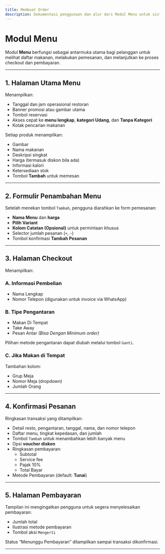 ```yaml
---
title: Membuat Order
description: Dokumentasi penggunaan dan alur dari Modul Menu untuk sistem pemesanan restoran .
---
```


# Modul Menu

Modul **Menu** berfungsi sebagai antarmuka utama bagi pelanggan untuk melihat daftar makanan, melakukan pemesanan, dan melanjutkan ke proses checkout dan pembayaran.

---

## 1. Halaman Utama Menu

Menampilkan:

- Tanggal dan jam operasional restoran
- Banner promosi atau gambar utama
- Tombol reservasi
- Akses cepat ke **menu lengkap**, **kategori Udang**, dan **Tanpa Kategori**
- Kotak pencarian makanan

Setiap produk menampilkan:

- Gambar
- Nama makanan
- Deskripsi singkat
- Harga (termasuk diskon bila ada)
- Informasi kalori
- Ketersediaan stok
- Tombol **Tambah** untuk memesan

---

## 2. Formulir Penambahan Menu

Setelah menekan tombol `Tambah`, pengguna diarahkan ke form pemesanan:

- **Nama Menu** dan **harga**
- **Pilih Variant**
- **Kolom Catatan (Opsional)** untuk permintaan khusus
- Selector jumlah pesanan (`+`, `–`)
- Tombol konfirmasi **Tambah Pesanan**

---

## 3. Halaman Checkout

Menampilkan:

### A. **Informasi Pembelian**

- Nama Lengkap
- Nomor Telepon (digunakan untuk invoice via WhatsApp)

### B. **Tipe Pengantaran**

- Makan Di Tempat
- Take Away
- Pesan Antar _(Bisa Dengan Minimum order)_

Pilihan metode pengantaran dapat diubah melalui tombol `Ganti`.

### C. **Jika Makan di Tempat**

Tambahan kolom:

- Grup Meja
- Nomor Meja (dropdown)
- Jumlah Orang

---

## 4. Konfirmasi Pesanan

Ringkasan transaksi yang ditampilkan:

- Detail resto, pengantaran, tanggal, nama, dan nomor telepon
- Daftar menu, tingkat kepedasan, dan jumlah
- Tombol `Tambah` untuk menambahkan lebih banyak menu
- Opsi **voucher diskon**
- Ringkasan pembayaran:
  - Subtotal
  - Service fee
  - Pajak 10%
  - Total Bayar
- Metode Pembayaran (default: **Tunai**)

---

## 5. Halaman Pembayaran

Tampilan ini mengingatkan pengguna untuk segera menyelesaikan pembayaran:

- Jumlah total
- Ilustrasi metode pembayaran
- Tombol aksi `Mengerti`

Status “Menunggu Pembayaran” ditampilkan sampai transaksi dikonfirmasi.

---
